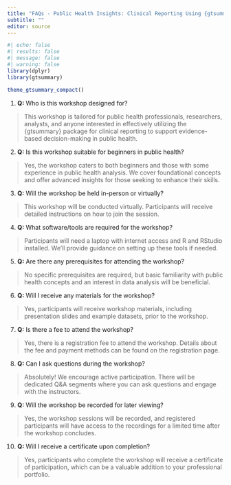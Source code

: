 ```yaml
---
title: "FAQs - Public Health Insights: Clinical Reporting Using {gtsummary}"
subtitle: ""
editor: source
---
```


```r
#| echo: false
#| results: false
#| message: false
#| warning: false
library(dplyr)
library(gtsummary)

theme_gtsummary_compact()
```

1.  **Q:**  Who is this workshop designed for?

>  This workshop is tailored for public health professionals, researchers, analysts, and anyone interested in effectively utilizing the {gtsummary} package for clinical reporting to support evidence-based decision-making in public health.

2.  **Q:** Is this workshop suitable for beginners in public health?

>  Yes, the workshop caters to both beginners and those with some experience in public health analysis. We cover foundational concepts and offer advanced insights for those seeking to enhance their skills.

3.  **Q:** Will the workshop be held in-person or virtually?

>  This workshop will be conducted virtually. Participants will receive detailed instructions on how to join the session.

4.  **Q:** What software/tools are required for the workshop?

> Participants will need a laptop with internet access and R and RStudio installed. We'll provide guidance on setting up these tools if needed.

5. **Q:** Are there any prerequisites for attending the workshop?

> No specific prerequisites are required, but basic familiarity with public health concepts and an interest in data analysis will be beneficial.

6. **Q:** Will I receive any materials for the workshop?

>Yes, participants will receive workshop materials, including presentation slides and example datasets, prior to the workshop.

7.  **Q:** Is there a fee to attend the workshop?

> Yes, there is a registration fee to attend the workshop. Details about the fee and payment methods can be found on the registration page.

8.  **Q:** Can I ask questions during the workshop?

> Absolutely! We encourage active participation. There will be dedicated Q&A segments where you can ask questions and engage with the instructors.


9. **Q:** Will the workshop be recorded for later viewing?

> Yes, the workshop sessions will be recorded, and registered participants will have access to the recordings for a limited time after the workshop concludes.


10. **Q:** Will I receive a certificate upon completion?

> Yes, participants who complete the workshop will receive a certificate of participation, which can be a valuable addition to your professional portfolio.